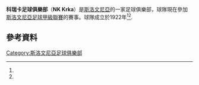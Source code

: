 {{Infobox football club
| clubname   = 卡爾卡
| image      = 
| fullname   = 科瑞卡足球俱樂部
| nickname   = ''Farmacevti''<br> (The Pharmacists)<br />''Zeleni''<br> (The Greens)
| founded    = {{Start date and years ago|df=yes|1922|2|19}}<ref name = "krka">{{cite web | url = http://nkkrka.com/si/klub/predstavitev | title = Predstavitev | publisher = NK Krka official website | language = sl | accessdate = 18 February 2013 | archive-date = 2021-01-19 | archive-url = https://web.archive.org/web/20210119055120/http://www.nkkrka.com/si/klub/predstavitev | dead-url = no }}</ref><ref name = "Klubi">{{cite web | url = http://www.nzs.si/nzs/predstavitev-nzs/klubi | title = NZS: Klubi | trans_title = NZS: Clubs | publisher = [[Football_Association_of_Slovenia|Football Association of Slovenia]] official website | accessdate = 18 December 2013 | language = sl | archive-date = 2011-02-13 | archive-url = https://www.webcitation.org/5wT1NqhpD?url=http://www.nzs.si/nzs/predstavitev-nzs/klubi | dead-url = no }}</ref>
| ground     = [[Portoval|Portoval]],<br /> [[Novo_Mesto|Novo Mesto]]
| capacity   = 1,500<ref name = "stadium">{{cite web | url = http://stadioni.org/novo-mesto/portoval/ | title = Portoval | publisher = stadioni.org | language = sl | accessdate = 31 May 2013 | archive-date = 2019-10-15 | archive-url = https://web.archive.org/web/20191015125829/http://stadioni.org/novo-mesto/portoval/ | dead-url = no }}</ref>
| chrtitle   = 主席
| chairman   = Jože Berus<ref name="info">{{cite web | url = http://nkkrka.com/si/klub/vodstvo-kluba-in-selekcij | title = Vodstvo kluba in selekcij | publisher = NK Krka official website | language = sl | accessdate = 17 February 2013 | deadurl = yes | archiveurl = https://web.archive.org/web/20130503121616/http://nkkrka.com/si/klub/vodstvo-kluba-in-selekcij | archivedate = 2013年5月3日 }}</ref>
| mgrtitle   = 主教練
| manager    = Andrej Kastrevec
| league     = [[斯洛文尼亞足球乙級聯賽|斯洛文尼亞足球乙級聯賽]]
| season     = 2020–21
| position   = 斯文乙，第 2 位
| pattern_la1 =
| pattern_b1 =
| pattern_ra1 =
| leftarm1 = 348153
| body1 = 348153
| rightarm1 = 348153
| shorts1 = 348153
| socks1 = 348153
| pattern_la2 =
| pattern_b2 = _cuciturerev
| pattern_ra2 =
| leftarm2 = FFFFFF
| body2 = 348153
| rightarm2 = FFFFFF
| shorts2 = FFFFFF
| socks2 = FFFFFF
| website = http://nkkrka.com
}}

'''科瑞卡足球俱樂部'''（'''NK Krka'''）是[[斯洛文尼亞|斯洛文尼亞]]的一家足球俱樂部，球隊現在參加[[斯洛文尼亞足球甲級聯賽|斯洛文尼亞足球甲級聯賽]]的賽事。球隊成立於1922年<ref name = "krka"/><ref name = "Klubi"/>.

== 參考資料 ==
{{Reflist}}

[[Category:斯洛文尼亞足球俱樂部|Category:斯洛文尼亞足球俱樂部]]